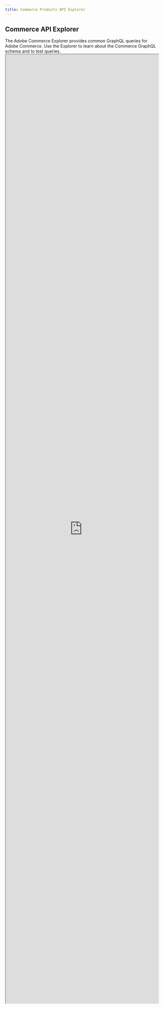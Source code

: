 ```yaml
---
title: Commerce Products API Explorer
---
```



## Commerce API Explorer

<Summary>
The Adobe Commerce Explorer provides common GraphQL queries for Adobe Commerce. Use the Explorer to learn about the Commerce GraphQL schema and to test queries.
</Summary>

<iframe className="pt-8 w-full h-full" style={{border: '1px solid rgba(0, 0, 0, 0.1)', borderRadius: '2px'}} width="100%" height="80%" src="https://codesandbox.io/p/sandbox/naughty-khorana-7chcwz?embed=1" allowFullScreen></iframe>
